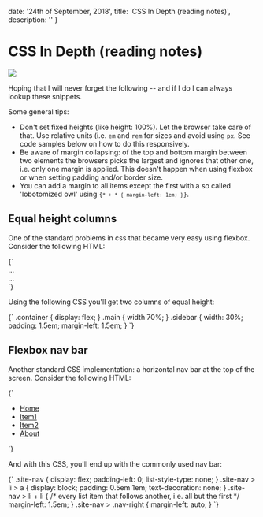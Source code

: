 
  date: '24th of September, 2018',
  title: 'CSS In Depth (reading notes)',
  description: ''
}

# CSS In Depth (reading notes)

![](/static/blog/css-in-depth-cropped.jpg)

Hoping that I will never forget the following -- and if I do I can always lookup these snippets.

Some general tips:

- Don't set fixed heights (like height: 100%). Let the browser take care of that. Use relative units (i.e. <code>em</code> and <code>rem</code> for sizes and avoid using <code>px</code>. See code samples below on how to do this responsively.
- Be aware of margin collapsing: of the top and bottom margin between two elements the browsers picks the largest and ignores that other one, i.e. only one margin is applied. This doesn't happen when using flexbox or when setting padding and/or border size.
- You can add a margin to all items except the first with a so called 'lobotomized owl' using <code>{`* + * { margin-left: 1em; }`}</code>.

## Equal height columns

One of the standard problems in css that became very easy using flexbox. Consider the following HTML:

<CodeBlock language="html">
{`
<div class="container">
  <main class="main">...</main>
  <aside class="sidebar">...</aside>
</div>
`}
</CodeBlock>

Using the following CSS you'll get two columns of equal height:

<CodeBlock language="css">
{`
.container {
  display: flex;
}
.main {
  width 70%;
}
.sidebar {
  width: 30%;
  padding: 1.5em;
  margin-left: 1.5em;
}
`}</CodeBlock>

## Flexbox nav bar

Another standard CSS implementation: a horizontal nav bar at the top of the screen. Consider the following HTML:

<CodeBlock language="html">
{`
<nav>
  <ul class="site-nav">
      <li><a href="#">Home</a></li>
      <li><a href="#">Item1</a></li>
      <li><a href="#">Item2</a></li>
      <li class="nav-right"><a href="#">About</a></li>
  </ul>
</nav>
`}</CodeBlock>

And with this CSS, you'll end up with the commonly used nav bar:

<CodeBlock language="css">
{`
.site-nav {
  display: flex;
  padding-left: 0;
  list-style-type: none;
}
.site-nav > li > a {
  display: block;
  padding: 0.5em 1em;
  text-decoration: none;
}
.site-nav > li + li {
  /* every list item that follows another, i.e. all but the first */
  margin-left: 1.5em;
}
.site-nav > .nav-right {
  margin-left: auto;
}
`}</CodeBlock>